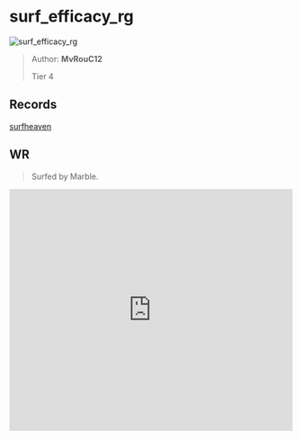 
# surf_efficacy_rg

![surf_efficacy_rg](https://raw.githubusercontent.com/Sayt123/SurfMapPics/Maps-and-bonuses/csgo/surf_efficacy_rg.jpg)

> Author: **MvRouC12**
>
> Tier 4

## Records

[surfheaven](https://surfheaven.eu/map/surf_efficacy_rg)

## WR

> Surfed by Marble.

<iframe
width="100%"
height="430"
src="https://www.youtube.com/embed/1nI2EndOAbk"
frameborder="0"
allow="accelerometer; autoplay; clipboard-write; encrypted-media; gyroscope; picture-in-picture"
allowFullScreen
/>

```md

[Surf Timer] - Marble finished in 00:30:23 (WR -00:00:26). Improving by 00:00:37
[Surf Timer] - Marble beat the map record! Rank: 1/513

Previous WR holder: MaKo 


```
                